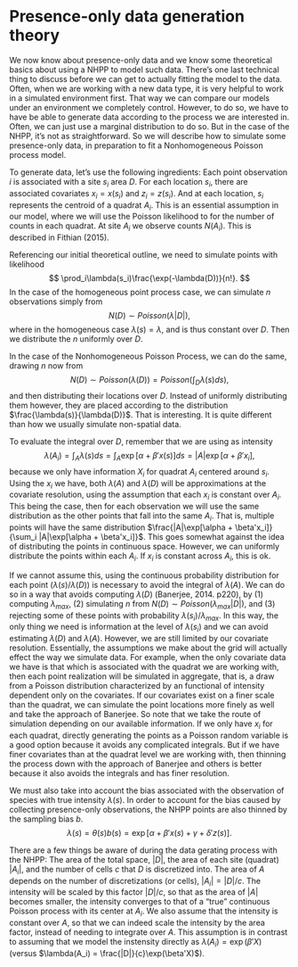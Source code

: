 # Presence-only data generation theory

We now know about presence-only data and we know some theoretical basics about using a NHPP to model such data. There's one last technical thing to discuss before we can get to actually fitting the model to the data. Often, when we are working with a new data type, it is very helpful to work in a simulated environment first. That way we can compare our models under an environment we completely control. However, to do so, we have to have be able to generate data according to the process we are interested in. Often, we can just use a marginal distribution to do so. But in the case of the NHPP, it's not as straightforward. So we will describe how to simulate some presence-only data, in preparation to fit a Nonhomogeneous Poisson process model. 

To generate data, let's use the following ingredients: Each point observation $i$ is associated with a site $s_i$ \in area $D$. For each location $s_i$, there are associated covariates $x_i = x(s_i)$ and $z_i = z(s_i)$. And at each location, $s_i$ represents the centroid of a quadrat $A_i$. This is an essential assumption in our model, where we will use the Poisson likelihood to for the number of counts in each quadrat. At site $A_i$ we observe counts $N(A_i)$. This is described in Fithian (2015).

Referencing our initial theoretical outline, we need to simulate points with likelihood 
$$
\prod_i\lambda(s_i)\frac{\exp(-\lambda(D))}{n!}.
$$ 
In the case of the homogeneous point process case, we can simulate $n$ observations simply from 
$$
N(D) \sim Poisson(\lambda|D|), 
$$
where in the homogeneous case $\lambda(s)=\lambda$, and is thus constant over $D$. Then we distribute the $n$ uniformly over $D$. 

In the case of the Nonhomogeneous Poisson Process, we can do the same, drawing $n$ now from 
$$
N(D) \sim Poisson(\lambda(D)) = Poisson(\int_D\lambda(s)ds),
$$ 
and then distributing their locations over $D$. Instead of uniformly distributing them however, they are placed according to the distribution $\frac{\lambda(s)}{\lambda(D)}$. That is interesting. It is quite different than how we usually simulate non-spatial data. 

To evaluate the integral over $D$, remember that we are using as intensity 
$$
\lambda(A_i) = \int_A\lambda(s)ds = \int_A\exp[\alpha + \beta'x(s)]ds = |A|\exp[\alpha + \beta'x_i],
$$
 because we only have information $X_i$ for quadrat $A_i$ centered around $s_i$. Using the $x_i$ we have, both $\lambda(A)$ and $\lambda(D)$ will be approximations at the covariate resolution, using the assumption that each $x_i$ is constant over $A_i$. This being the case, then for each observation we will use the same distribution as the other points that fall into the same $A_i$. That is, multiple points will have the same distribution $\frac{|A|\exp[\alpha + \beta'x_i]}{\sum_i |A|\exp[\alpha + \beta'x_i]}$. This goes somewhat against the idea of distributing the points in continuous space. However, we can uniformly distribute the points within each $A_i$. If $x_i$ is constant across $A_i$, this is ok. 

If we cannot assume this, using the continuous probability distribution for each point $(\lambda(s)/\lambda(D))$ is necessary to avoid the integral of $\lambda(A)$. We can do so in a way that avoids computing $\lambda(D)$ (Banerjee, 2014. p220), by (1) computing $\lambda_{max}$, (2) simulating $n$ from $N(D) \sim Poisson(\lambda_{max}|D|)$, and (3) rejecting some of these points with probability $\lambda(s_i)/\lambda_{max}$. In this way, the only thing we need is information at the level of $\lambda(s_i$) and we can avoid estimating $\lambda(D)$ and $\lambda(A)$. However, we are still limited by our covariate resolution. Essentially, the assumptions we make about the grid will actually effect the way we simulate data. For example, when the only covariate data we have is that which is associated with the quadrat we are working with, then each point realization will be simulated in aggregate, that is, a draw from a Poisson distribution characterized by an functional of intensity dependent only on the covariates. If our covariates exist on a finer scale than the quadrat, we can simulate the point locations more finely as well and take the approach of Banerjee. So note that we take the route of simulation depending on our available information. If we only have $x_i$ for each quadrat, directly generating the points as a Poisson random variable is a good option because it avoids any complicated integrals. But if we have finer covariates than at the quadrat level we are working with, then thinning the process down with the approach of Banerjee and others is better because it also avoids the integrals and has finer resolution.

We must also take into account the bias associated with the observation of species with true intensity $\lambda(s)$. In order to account for the bias caused by collecting presence-only observations, the NHPP points are also thinned by the sampling bias $b$. 
$$
\lambda(s) = \theta(s)b(s) = \exp[\alpha + \beta'x(s) + \gamma + \delta'z(s)].
$$

There are a few things be aware of during the data gerating process with the NHPP: The area of the total space, $|D|$, the area of each site (quadrat) $|A_i|$, and the number of cells $c$ that $D$ is discretized into. The area of $A$ depends on the number of discretizations (or cells), $|A_i| = |D|/c$. The intensity will be scaled by this factor $|D|/c$, so that as the area of $|A|$ becomes smaller, the intensity converges to that of a "true" continuous Poisson process with its center at $A_i$. We also assume that the intensity is constant over $A$, so that we can indeed scale the intensity by the area factor, instead of needing to integrate over $A$. This assumption is in contrast to assuming that we model the instensity directly as $\lambda(A_i) = \exp(\beta'X)$ (versus $\lambda(A_i) = \frac{|D|}{c}\exp(\beta'X)$). 
